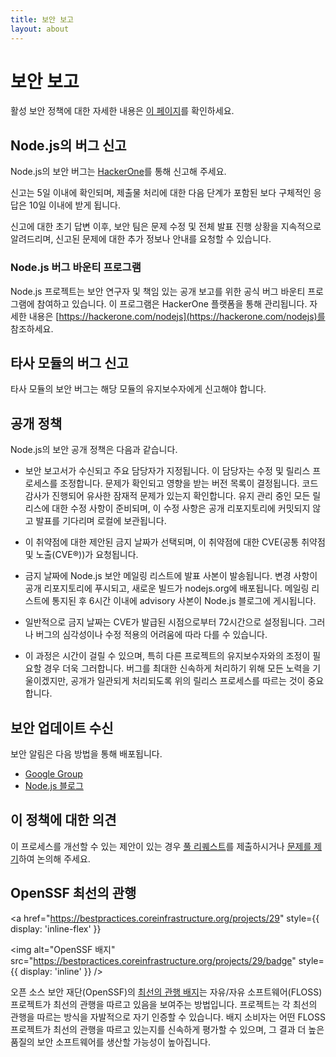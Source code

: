 ```yaml
---
title: 보안 보고
layout: about
---
```


# 보안 보고

활성 보안 정책에 대한 자세한 내용은 [이 페이지](https://github.com/nodejs/node/security/policy)를 확인하세요.

## Node.js의 버그 신고

Node.js의 보안 버그는 [HackerOne](https://hackerone.com/nodejs)를 통해 신고해 주세요.

신고는 5일 이내에 확인되며, 제출물 처리에 대한 다음 단계가 포함된 보다 구체적인 응답은 10일 이내에 받게 됩니다.

신고에 대한 초기 답변 이후, 보안 팀은 문제 수정 및 전체 발표 진행 상황을 지속적으로 알려드리며, 신고된 문제에 대한 추가 정보나 안내를 요청할 수 있습니다.

### Node.js 버그 바운티 프로그램

Node.js 프로젝트는 보안 연구자 및 책임 있는 공개 보고를 위한 공식 버그 바운티 프로그램에 참여하고 있습니다. 이 프로그램은 HackerOne 플랫폼을 통해 관리됩니다. 자세한 내용은 [https://hackerone.com/nodejs](https://hackerone.com/nodejs)를 참조하세요.

## 타사 모듈의 버그 신고

타사 모듈의 보안 버그는 해당 모듈의 유지보수자에게 신고해야 합니다.

## 공개 정책

Node.js의 보안 공개 정책은 다음과 같습니다.

- 보안 보고서가 수신되고 주요 담당자가 지정됩니다. 이 담당자는 수정 및 릴리스 프로세스를 조정합니다. 문제가 확인되고 영향을 받는 버전 목록이 결정됩니다. 코드 감사가 진행되어 유사한 잠재적 문제가 있는지 확인합니다. 유지 관리 중인 모든 릴리스에 대한 수정 사항이 준비되며, 이 수정 사항은 공개 리포지토리에 커밋되지 않고 발표를 기다리며 로컬에 보관됩니다.

- 이 취약점에 대한 제안된 금지 날짜가 선택되며, 이 취약점에 대한 CVE(공통 취약점 및 노출(CVE®))가 요청됩니다.

- 금지 날짜에 Node.js 보안 메일링 리스트에 발표 사본이 발송됩니다. 변경 사항이 공개 리포지토리에 푸시되고, 새로운 빌드가 nodejs.org에 배포됩니다. 메일링 리스트에 통지된 후 6시간 이내에 advisory 사본이 Node.js 블로그에 게시됩니다.

- 일반적으로 금지 날짜는 CVE가 발급된 시점으로부터 72시간으로 설정됩니다. 그러나 버그의 심각성이나 수정 적용의 어려움에 따라 다를 수 있습니다.

- 이 과정은 시간이 걸릴 수 있으며, 특히 다른 프로젝트의 유지보수자와의 조정이 필요할 경우 더욱 그러합니다. 버그를 최대한 신속하게 처리하기 위해 모든 노력을 기울이겠지만, 공개가 일관되게 처리되도록 위의 릴리스 프로세스를 따르는 것이 중요합니다.

## 보안 업데이트 수신

보안 알림은 다음 방법을 통해 배포됩니다.

- [Google Group](https://groups.google.com/group/nodejs-sec)
- [Node.js 블로그](/blog)

## 이 정책에 대한 의견

이 프로세스를 개선할 수 있는 제안이 있는 경우 [풀 리퀘스트](https://github.com/nodejs/nodejs.org)를 제출하시거나 [문제를 제기](https://github.com/nodejs/security-wg/issues/new)하여 논의해 주세요.

## OpenSSF 최선의 관행

<a
  href="https://bestpractices.coreinfrastructure.org/projects/29"
  style={{ display: 'inline-flex' }}
>
  <img
    alt="OpenSSF 배지"
    src="https://bestpractices.coreinfrastructure.org/projects/29/badge"
    style={{ display: 'inline' }}
  />
</a>

오픈 소스 보안 재단(OpenSSF)의 [최선의 관행 배지](https://github.com/coreinfrastructure/best-practices-badge)는 자유/자유 소프트웨어(FLOSS) 프로젝트가 최선의 관행을 따르고 있음을 보여주는 방법입니다. 프로젝트는 각 최선의 관행을 따르는 방식을 자발적으로 자기 인증할 수 있습니다. 배지 소비자는 어떤 FLOSS 프로젝트가 최선의 관행을 따르고 있는지를 신속하게 평가할 수 있으며, 그 결과 더 높은 품질의 보안 소프트웨어를 생산할 가능성이 높아집니다.
